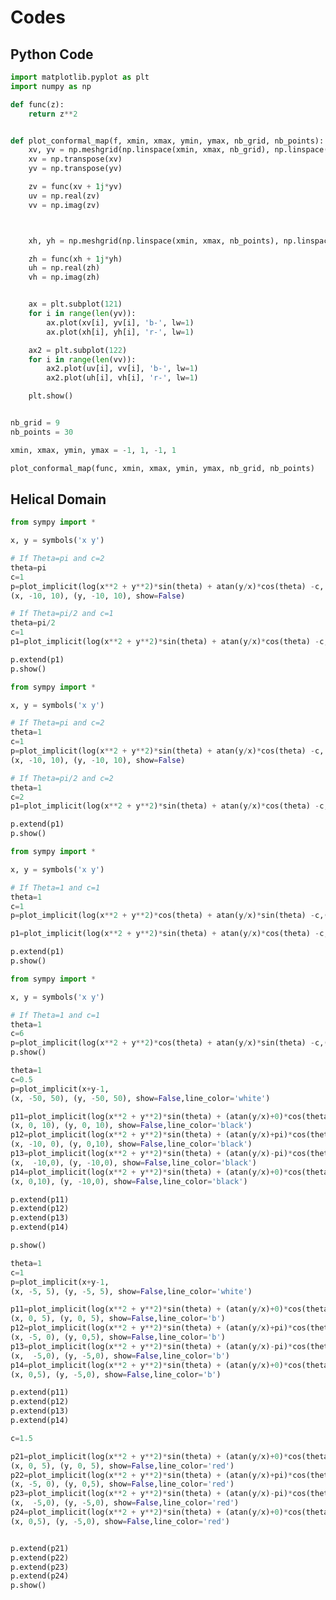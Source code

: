 # Codes

## Python Code
```python
import matplotlib.pyplot as plt
import numpy as np

def func(z):
    return z**2


def plot_conformal_map(f, xmin, xmax, ymin, ymax, nb_grid, nb_points):
    xv, yv = np.meshgrid(np.linspace(xmin, xmax, nb_grid), np.linspace(ymin, ymax, nb_points))
    xv = np.transpose(xv)
    yv = np.transpose(yv)

    zv = func(xv + 1j*yv)
    uv = np.real(zv)
    vv = np.imag(zv)



    xh, yh = np.meshgrid(np.linspace(xmin, xmax, nb_points), np.linspace(ymin, ymax, nb_grid))

    zh = func(xh + 1j*yh)
    uh = np.real(zh)
    vh = np.imag(zh)


    ax = plt.subplot(121)
    for i in range(len(yv)):
        ax.plot(xv[i], yv[i], 'b-', lw=1)
        ax.plot(xh[i], yh[i], 'r-', lw=1)

    ax2 = plt.subplot(122)
    for i in range(len(vv)):
        ax2.plot(uv[i], vv[i], 'b-', lw=1)
        ax2.plot(uh[i], vh[i], 'r-', lw=1)

    plt.show()


nb_grid = 9
nb_points = 30

xmin, xmax, ymin, ymax = -1, 1, -1, 1

plot_conformal_map(func, xmin, xmax, ymin, ymax, nb_grid, nb_points)

```

## Helical Domain



```python
from sympy import *

x, y = symbols('x y')

# If Theta=pi and c=2
theta=pi
c=1
p=plot_implicit(log(x**2 + y**2)*sin(theta) + atan(y/x)*cos(theta) -c,
(x, -10, 10), (y, -10, 10), show=False)

# If Theta=pi/2 and c=1
theta=pi/2
c=1
p1=plot_implicit(log(x**2 + y**2)*sin(theta) + atan(y/x)*cos(theta) -c,(x, -10, 10), (y, -10, 10), show=False,line_color='r')

p.extend(p1)
p.show()
```


```python
from sympy import *

x, y = symbols('x y')

# If Theta=pi and c=2
theta=1
c=1
p=plot_implicit(log(x**2 + y**2)*sin(theta) + atan(y/x)*cos(theta) -c,
(x, -10, 10), (y, -10, 10), show=False)

# If Theta=pi/2 and c=2
theta=1
c=2
p1=plot_implicit(log(x**2 + y**2)*sin(theta) + atan(y/x)*cos(theta) -c,(x, -10, 10), (y, -10, 10), show=False,line_color='r')

p.extend(p1)
p.show()
```
```python
from sympy import *

x, y = symbols('x y')

# If Theta=1 and c=1
theta=1
c=1
p=plot_implicit(log(x**2 + y**2)*cos(theta) + atan(y/x)*sin(theta) -c,(x, -10, 10), (y, -10, 10))

p1=plot_implicit(log(x**2 + y**2)*sin(theta) + atan(y/x)*cos(theta) -c,(x, -10, 10), (y, -10, 10), show=False,line_color='r')

p.extend(p1)
p.show()


```


```python
from sympy import *

x, y = symbols('x y')

# If Theta=1 and c=1
theta=1
c=6
p=plot_implicit(log(x**2 + y**2)*cos(theta) + atan(y/x)*sin(theta) -c,(x, -45, 45), (y, -80, 80),show=False,xlabel='Re',ylabel='Im')
p.show()
```

```python

theta=1
c=0.5
p=plot_implicit(x+y-1,
(x, -50, 50), (y, -50, 50), show=False,line_color='white')

p11=plot_implicit(log(x**2 + y**2)*sin(theta) + (atan(y/x)+0)*cos(theta) -c,
(x, 0, 10), (y, 0, 10), show=False,line_color='black')
p12=plot_implicit(log(x**2 + y**2)*sin(theta) + (atan(y/x)+pi)*cos(theta) -c,
(x, -10, 0), (y, 0,10), show=False,line_color='black')
p13=plot_implicit(log(x**2 + y**2)*sin(theta) + (atan(y/x)-pi)*cos(theta) -c,
(x,  -10,0), (y, -10,0), show=False,line_color='black')
p14=plot_implicit(log(x**2 + y**2)*sin(theta) + (atan(y/x)+0)*cos(theta) -c,
(x, 0,10), (y, -10,0), show=False,line_color='black')

p.extend(p11)
p.extend(p12)
p.extend(p13)
p.extend(p14)

p.show()
```

```python

theta=1
c=1
p=plot_implicit(x+y-1,
(x, -5, 5), (y, -5, 5), show=False,line_color='white')

p11=plot_implicit(log(x**2 + y**2)*sin(theta) + (atan(y/x)+0)*cos(theta) -c,
(x, 0, 5), (y, 0, 5), show=False,line_color='b')
p12=plot_implicit(log(x**2 + y**2)*sin(theta) + (atan(y/x)+pi)*cos(theta) -c,
(x, -5, 0), (y, 0,5), show=False,line_color='b')
p13=plot_implicit(log(x**2 + y**2)*sin(theta) + (atan(y/x)-pi)*cos(theta) -c,
(x,  -5,0), (y, -5,0), show=False,line_color='b')
p14=plot_implicit(log(x**2 + y**2)*sin(theta) + (atan(y/x)+0)*cos(theta) -c,
(x, 0,5), (y, -5,0), show=False,line_color='b')

p.extend(p11)
p.extend(p12)
p.extend(p13)
p.extend(p14)

c=1.5

p21=plot_implicit(log(x**2 + y**2)*sin(theta) + (atan(y/x)+0)*cos(theta) -c,
(x, 0, 5), (y, 0, 5), show=False,line_color='red')
p22=plot_implicit(log(x**2 + y**2)*sin(theta) + (atan(y/x)+pi)*cos(theta) -c,
(x, -5, 0), (y, 0,5), show=False,line_color='red')
p23=plot_implicit(log(x**2 + y**2)*sin(theta) + (atan(y/x)-pi)*cos(theta) -c,
(x,  -5,0), (y, -5,0), show=False,line_color='red')
p24=plot_implicit(log(x**2 + y**2)*sin(theta) + (atan(y/x)+0)*cos(theta) -c,
(x, 0,5), (y, -5,0), show=False,line_color='red')


p.extend(p21)
p.extend(p22)
p.extend(p23)
p.extend(p24)
p.show()
```